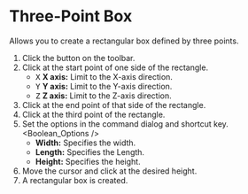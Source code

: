 
# Three-Point Box

<Reference shortcut='' command='Three-Point Box' button='Toolbar' />

Allows you to create a rectangular box defined by three points.

1. Click the button <ButtonIcon type="button-three-point-box" /> on the toolbar.
2. Click at the start point of one side of the rectangle.
   - <kbd>X</kbd> **X axis:** Limit to the X-axis direction.
   - <kbd>Y</kbd> **Y axis:** Limit to the Y-axis direction.
   - <kbd>Z</kbd> **Z axis:** Limit to the Z-axis direction.
3. Click at the end point of that side of the rectangle.
4. Click at the third point of the rectangle.
5. Set the options in the command dialog and shortcut key.
   <Boolean_Options />
   - **Width:** Specifies the width.
   - **Length:** Specifies the Length.
   - **Height:** Specifies the height.
6. Move the cursor and click at the desired height.
7. A rectangular box is created.



